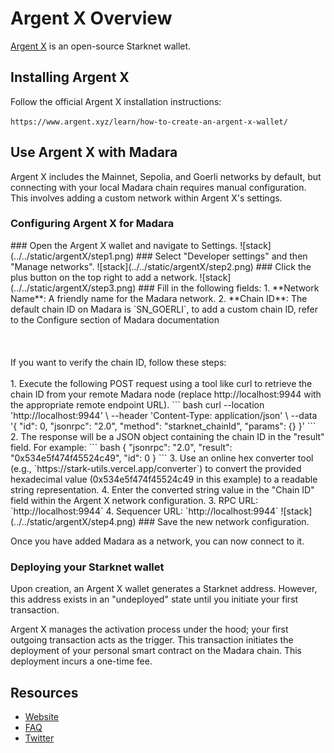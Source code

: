 
# Argent X Overview

[Argent X](https://www.argent.xyz/argent-x/) is an open-source Starknet wallet.

## Installing Argent X

Follow the official Argent X installation instructions:<br></br>
`https://www.argent.xyz/learn/how-to-create-an-argent-x-wallet/`

## Use Argent X with Madara

Argent X includes the Mainnet, Sepolia, and Goerli networks by default, but connecting with your local Madara chain requires manual configuration. This involves adding a custom network within Argent X's settings.

### Configuring Argent X for Madara

<Steps>
### Open the Argent X wallet and navigate to Settings.
![stack](../../static/argentX/step1.png)
### Select "Developer settings" and then "Manage networks".
![stack](../../static/argentX/step2.png)
### Click the plus button on the top right to add a network.
![stack](../../static/argentX/step3.png)
### Fill in the following fields:
    1. **Network Name**: A friendly name for the Madara network.
    2. **Chain ID**: The default chain ID on Madara is `SN_GOERLI`, to add a custom chain ID, refer to the Configure section of Madara documentation<br></br><br></br>
            If you want to verify the chain ID, follow these steps:<br></br>
            1.  Execute the following POST request using a tool like curl to retrieve the chain ID from your remote Madara node (replace http://localhost:9944 with the appropriate remote endpoint URL).           
                ``` bash
                    curl --location 'http://localhost:9944' \
                    --header 'Content-Type: application/json' \
                    --data '{
                        "id": 0,
                        "jsonrpc": "2.0",
                        "method": "starknet_chainId",
                        "params": {}
                    }'
                ```
            2.  The response will be a JSON object containing the chain ID in the "result" field. For example: 
                ``` bash
                    {
                        "jsonrpc": "2.0",
                        "result": "0x534e5f474f45524c49",
                        "id": 0
                    }
                ```
            3.  Use an online hex converter tool (e.g., `https://stark-utils.vercel.app/converter`) to convert the provided hexadecimal value (0x534e5f474f45524c49 in this example) to a readable string representation.
            4.  Enter the converted string value in the "Chain ID" field within the Argent X network configuration.
    3. RPC URL: `http://localhost:9944`
    4. Sequencer URL: `http://localhost:9944`
![stack](../../static/argentX/step4.png)
### Save the new network configuration.
</Steps>

Once you have added Madara as a network, you can now connect to it.

### Deploying your Starknet wallet

Upon creation, an Argent X wallet generates a Starknet address. However, this address exists in an "undeployed" state until you initiate your first transaction.

Argent X manages the activation process under the hood; your first outgoing transaction acts as the trigger.
This transaction initiates the deployment of your personal smart contract on the Madara chain. This deployment incurs a one-time fee.

## Resources

- [Website](https://www.argent.xyz/argent-x/)
- [FAQ](https://www.argent.xyz/faq/)
- [Twitter](https://twitter.com/argentHQ)
